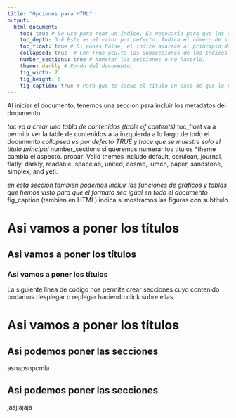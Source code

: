 ---
title: "Opciones para HTML"
output:
  html_document:
    toc: true # Se usa para rear un índice. Es necesaria para que las dos siguientes tengan efecto, ya que son opciones de toc.
    toc_depth: 3 # Este es el valor por defecto. Indica el número de subsecciones totales.
    toc_float: true # Si pones False, el índice aparece al principio del documento y si pones True, el índice se irá aparecerá a un lado y se irá moviendo con nosotros mientras leemos.
    collapsed: true  # Con True oculta las subsecciones de los índices hasta que pulsamos sobre las secciones.
    number_sections: true # Numerar las secciones o no hacerlo.
    theme: darkly # Fondo del documento.
    fig_width: 7
    fig_height: 6
    fig_caption: true # Para que te saque el título en caso de que le pongas nombre a las figuras.
---

Al iniciar el documento, tenemos una seccion para incluir los  metadatos del documento.

  *toc va a crear una tabla de contenidos (table of contents)
  *toc_float va a permitir ver la table de contenidos a la inzquierda a lo largo  de todo el documento 
  *collapsed es por defecto TRUE y hace que se muestre solo el titulo principal
  *number_sections si queremos numerar los titulos
  *theme cambia el aspecto. probar: Valid themes include default, cerulean, journal, flatly, darkly, readable, spacelab, united, cosmo, lumen, paper, sandstone, simplex, and yeti. 
  
  *en esta seccion tambien podemos incluir las funciones de graficos y tablas que hemos visto
  para que el formato sea igual en todo el documento
  *fig_caption (tambien en HTML) indica si mostramos las figuras con subtitulo
  
# Asi vamos a poner los títulos
## Asi vamos a poner los títulos
### Asi vamos a poner los títulos


La siguiente línea de código nos permite crear secciones cuyo contenido podamos desplegar o replegar haciendo click sobre ellas.

# Asi vamos a poner los títulos {.tabset}
## Asi podemos poner las secciones

asnapsnpcmla

## Asi podemos poner las secciones

jaajjajaja